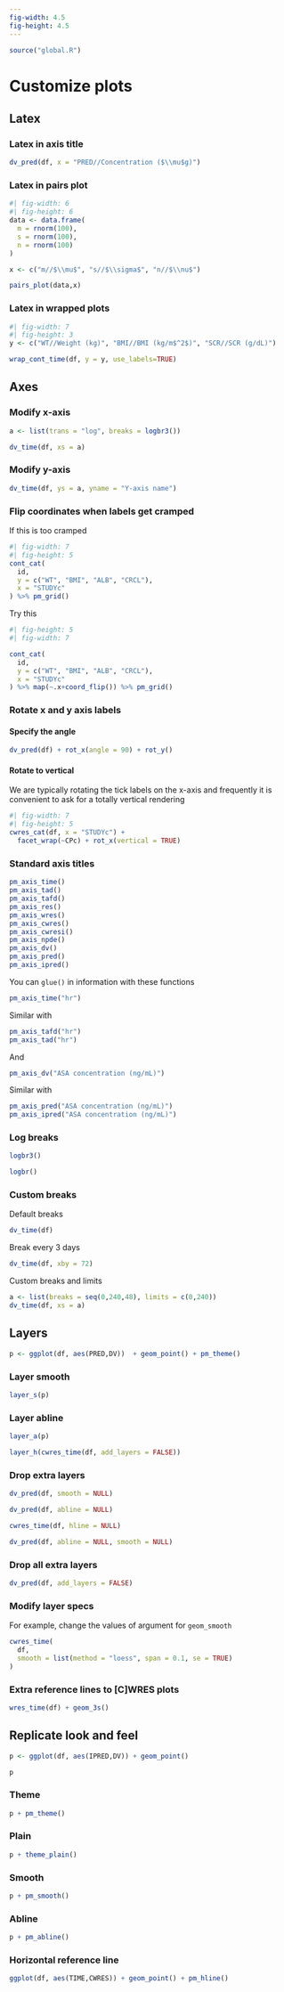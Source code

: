 ```yaml
---
fig-width: 4.5
fig-height: 4.5
---
```


```r
source("global.R")
```

# Customize plots

## Latex

### Latex in axis title

```r
dv_pred(df, x = "PRED//Concentration ($\\mu$g)")
```

### Latex in pairs plot

```r
#| fig-width: 6
#| fig-height: 6
data <- data.frame(
  m = rnorm(100), 
  s = rnorm(100), 
  n = rnorm(100)
)

x <- c("m//$\\mu$", "s//$\\sigma$", "n//$\\nu$")

pairs_plot(data,x)
```

### Latex in wrapped plots

```r
#| fig-width: 7
#| fig-height: 3
y <- c("WT//Weight (kg)", "BMI//BMI (kg/m$^2$)", "SCR//SCR (g/dL)")

wrap_cont_time(df, y = y, use_labels=TRUE)
```


## Axes

### Modify x-axis

```r
a <- list(trans = "log", breaks = logbr3())

dv_time(df, xs = a)
```

### Modify y-axis

```r
dv_time(df, ys = a, yname = "Y-axis name")
```

### Flip coordinates when labels get cramped

If this is too cramped

```r
#| fig-width: 7
#| fig-height: 5
cont_cat(
  id, 
  y = c("WT", "BMI", "ALB", "CRCL"), 
  x = "STUDYc"
) %>% pm_grid()

```

Try this

```r
#| fig-height: 5
#| fig-width: 7

cont_cat(
  id, 
  y = c("WT", "BMI", "ALB", "CRCL"), 
  x = "STUDYc"
) %>% map(~.x+coord_flip()) %>% pm_grid()

```

### Rotate x and y axis labels

#### Specify the angle {.unnumbered .unlisted}
```r
dv_pred(df) + rot_x(angle = 90) + rot_y()
```

#### Rotate to vertical {.unnumbered .unlisted}

We are typically rotating the tick labels on the x-axis and 
frequently it is convenient to ask for a totally vertical 
rendering

```r
#| fig-width: 7
#| fig-height: 5
cwres_cat(df, x = "STUDYc") + 
  facet_wrap(~CPc) + rot_x(vertical = TRUE)
```


### Standard axis titles

```r
pm_axis_time()
pm_axis_tad()
pm_axis_tafd()
pm_axis_res()
pm_axis_wres()
pm_axis_cwres()
pm_axis_cwresi()
pm_axis_npde()
pm_axis_dv()
pm_axis_pred()
pm_axis_ipred()
```

You can `glue()` in information with these functions

```r
pm_axis_time("hr")
```

Similar with 

```r
pm_axis_tafd("hr")
pm_axis_tad("hr")
```

And 

```r
pm_axis_dv("ASA concentration (ng/mL)")
```

Similar with 

```r
pm_axis_pred("ASA concentration (ng/mL)")
pm_axis_ipred("ASA concentration (ng/mL)")
```


### Log breaks


```r
logbr3()
```

```r
logbr()
```


### Custom breaks

Default breaks

```r
dv_time(df)
```

Break every 3 days

```r
dv_time(df, xby = 72)
```

Custom breaks and limits

```r
a <- list(breaks = seq(0,240,48), limits = c(0,240))
dv_time(df, xs = a)
```


## Layers

```r
p <- ggplot(df, aes(PRED,DV))  + geom_point() + pm_theme()
```

### Layer smooth

```r
layer_s(p)
```

### Layer abline

```r
layer_a(p)
```

```r
layer_h(cwres_time(df, add_layers = FALSE))
```

### Drop extra layers

```r
dv_pred(df, smooth = NULL)
```

```r
dv_pred(df, abline = NULL)
```

```r
cwres_time(df, hline = NULL)
```

```r
dv_pred(df, abline = NULL, smooth = NULL)
```

### Drop all extra layers {.unnumbered .unlisted}

```r
dv_pred(df, add_layers = FALSE)
```

### Modify layer specs

For example, change the values of argument for `geom_smooth`

```r
cwres_time(
  df, 
  smooth = list(method = "loess", span = 0.1, se = TRUE)
)
```

### Extra reference lines to [C]WRES plots

```r
wres_time(df) + geom_3s()
```


## Replicate look and feel

```r
p <- ggplot(df, aes(IPRED,DV)) + geom_point()

p
```

### Theme

```r
p + pm_theme()
```

### Plain

```r
p + theme_plain()
```


### Smooth

```r
p + pm_smooth()
```

### Abline

```r
p + pm_abline()
```

### Horizontal reference line

```r
ggplot(df, aes(TIME,CWRES)) + geom_point() + pm_hline()
```

